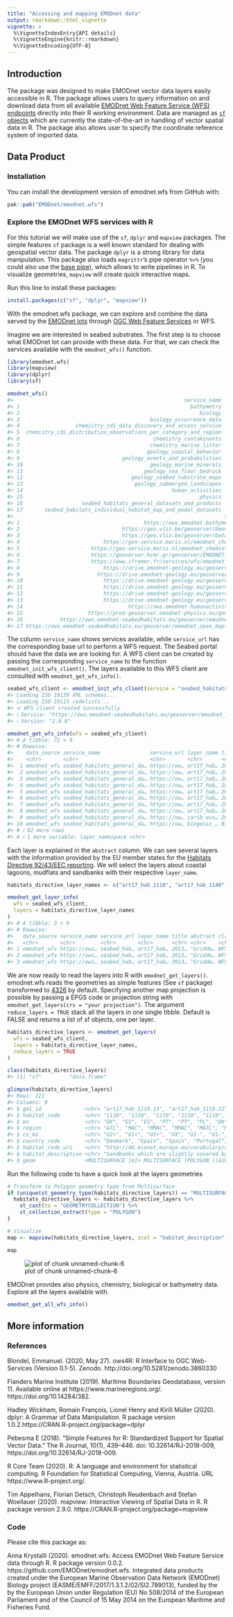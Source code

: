 ```yaml
---
title: "Accessing and mapping EMODnet data"
output: rmarkdown::html_vignette
vignette: >
  %\VignetteIndexEntry{API details}
  %\VignetteEngine{knitr::rmarkdown}
  %\VignetteEncoding{UTF-8}
---
```





## Introduction

The package was designed to make EMODnet vector data layers easily accessible in R. The package allows users to query information on and download data from all available [EMODnet Web Feature Service (WFS) endpoints](https://emodnet.ec.europa.eu/geonetwork/emodnet/eng/catalog.search#/home) directly into their R working environment. Data are managed as [`sf` objects](https://r-spatial.github.io/sf/) which are currently the state-of-the-art in handling of vector spatial data in R. The package also allows user to specify the coordinate reference system of imported data.

## Data Product
### Installation

You can install the development version of emodnet.wfs from GitHub with:


``` r
pak::pak("EMODnet/emodnet.wfs")
```

### Explore the EMODnet WFS services with R

For this tutorial we will make use of the `sf`,  `dplyr`  and `mapview` packages. The simple features `sf` package is a well known standard for dealing with geospatial vector data. The package `dplyr` is a strong library for data manipulation. This package also loads `magrittr`'s pipe operator `%>%` (you could also use the [base pipe](https://r4ds.hadley.nz/workflow-pipes.html)), which allows to write pipelines in R. To visualize geometries,  `mapview` will create quick interactive maps.

Run this line to install these packages:


``` r
install.packages(c("sf", "dplyr", "mapview"))
```



With the emodnet.wfs package, we can explore and combine the data served by the [EMODnet lots ](https://www.emodnet.eu/en/portals) through [OGC Web Feature Services](https://en.wikipedia.org/wiki/Web_Feature_Service) or WFS.

Imagine we are interested in seabed substrates. The first step is to choose what EMODnet lot can provide with these data. For that, we can check the services available with the `emodnet_wfs()` function.


``` r
library(emodnet.wfs)
library(mapview)
library(dplyr)
library(sf)

emodnet_wfs()
#>                                                       service_name
#> 1                                                       bathymetry
#> 2                                                          biology
#> 3                                          biology_occurrence_data
#> 4                  chemistry_cdi_data_discovery_and_access_service
#> 5  chemistry_cdi_distribution_observations_per_category_and_region
#> 6                                           chemistry_contaminants
#> 7                                          chemistry_marine_litter
#> 8                                         geology_coastal_behavior
#> 9                                 geology_events_and_probabilities
#> 10                                         geology_marine_minerals
#> 11                                       geology_sea_floor_bedrock
#> 12                                   geology_seabed_substrate_maps
#> 13                                    geology_submerged_landscapes
#> 14                                                human_activities
#> 15                                                         physics
#> 16                   seabed_habitats_general_datasets_and_products
#> 17       seabed_habitats_individual_habitat_map_and_model_datasets
#>                                                                    service_url
#> 1                                        https://ows.emodnet-bathymetry.eu/wfs
#> 2                                 https://geo.vliz.be/geoserver/Emodnetbio/wfs
#> 3                                 https://geo.vliz.be/geoserver/Dataportal/wfs
#> 4                           https://geo-service.maris.nl/emodnet_chemistry/wfs
#> 5                       https://geo-service.maris.nl/emodnet_chemistry_p36/wfs
#> 6                       https://geoserver.hcmr.gr/geoserver/EMODNET_SHARED/wfs
#> 7                       https://www.ifremer.fr/services/wfs/emodnet_chemistry2
#> 8                           https://drive.emodnet-geology.eu/geoserver/tno/wfs
#> 9                         https://drive.emodnet-geology.eu/geoserver/ispra/wfs
#> 10                          https://drive.emodnet-geology.eu/geoserver/gsi/wfs
#> 11                          https://drive.emodnet-geology.eu/geoserver/bgr/wfs
#> 12                          https://drive.emodnet-geology.eu/geoserver/gtk/wfs
#> 13                          https://drive.emodnet-geology.eu/geoserver/bgs/wfs
#> 14                                  https://ows.emodnet-humanactivities.eu/wfs
#> 15                     https://prod-geoserver.emodnet-physics.eu/geoserver/ows
#> 16            https://ows.emodnet-seabedhabitats.eu/geoserver/emodnet_open/wfs
#> 17 https://ows.emodnet-seabedhabitats.eu/geoserver/emodnet_open_maplibrary/wfs
```



The column `service_name` shows services available, while  `service_url` has the corresponding base url to perform a WFS request. The Seabed portal should have the data we are looking for. A WFS client can be created by passing the corresponding `service_name` to the function `emodnet_init_wfs_client()`. The layers available to this WFS client are consulted with `emodnet_get_wfs_info()`.


``` r
seabed_wfs_client <- emodnet_init_wfs_client(service = "seabed_habitats_general_datasets_and_products")
#> Loading ISO 19139 XML schemas...
#> Loading ISO 19115 codelists...
#> ✔ WFS client created successfully
#> ℹ Service: "https://ows.emodnet-seabedhabitats.eu/geoserver/emodnet_open/wfs"
#> ℹ Version: "2.0.0"

emodnet_get_wfs_info(wfs = seabed_wfs_client)
#> # A tibble: 72 × 9
#> # Rowwise: 
#>    data_source service_name                service_url layer_name title abstract class format
#>    <chr>       <chr>                       <chr>       <chr>      <chr> <chr>    <chr> <chr> 
#>  1 emodnet_wfs seabed_habitats_general_da… https://ow… art17_hab… 2013… "Gridde… WFSF… sf    
#>  2 emodnet_wfs seabed_habitats_general_da… https://ow… art17_hab… 2013… "Gridde… WFSF… sf    
#>  3 emodnet_wfs seabed_habitats_general_da… https://ow… art17_hab… 2013… "Gridde… WFSF… sf    
#>  4 emodnet_wfs seabed_habitats_general_da… https://ow… art17_hab… 2013… "Gridde… WFSF… sf    
#>  5 emodnet_wfs seabed_habitats_general_da… https://ow… art17_hab… 2013… "Gridde… WFSF… sf    
#>  6 emodnet_wfs seabed_habitats_general_da… https://ow… art17_hab… 2013… "Gridde… WFSF… sf    
#>  7 emodnet_wfs seabed_habitats_general_da… https://ow… art17_hab… 2013… "Gridde… WFSF… sf    
#>  8 emodnet_wfs seabed_habitats_general_da… https://ow… art17_hab… 2013… "Gridde… WFSF… sf    
#>  9 emodnet_wfs seabed_habitats_general_da… https://ow… carib_eus… 2023… "Output… WFSF… sf    
#> 10 emodnet_wfs seabed_habitats_general_da… https://ow… biogenic_… Biog… "This l… WFSF… sf    
#> # ℹ 62 more rows
#> # ℹ 1 more variable: layer_namespace <chr>
```



Each layer is explained in the `abstract` column. We can see several layers with the information provided by the EU member states for the [Habitats Directive 92/43/EEC reporting](https://www.eea.europa.eu/data-and-maps/data/article-17-database-habitats-directive-92-43-eec-2). We will select the layers about coastal lagoons, mudflats and sandbanks with their respective `layer_name`.


``` r
habitats_directive_layer_names <- c("art17_hab_1110", "art17_hab_1140", "art17_hab_1150")

emodnet_get_layer_info(
  wfs = seabed_wfs_client,
  layers = habitats_directive_layer_names
)
#> # A tibble: 3 × 9
#> # Rowwise: 
#>   data_source service_name service_url layer_name title abstract class format layer_namespace
#>   <chr>       <chr>        <chr>       <chr>      <chr> <chr>    <chr> <chr>  <chr>          
#> 1 emodnet_wfs https://ows… seabed_hab… art17_hab… 2013… "Gridde… WFSF… sf     emodnet_open   
#> 2 emodnet_wfs https://ows… seabed_hab… art17_hab… 2013… "Gridde… WFSF… sf     emodnet_open   
#> 3 emodnet_wfs https://ows… seabed_hab… art17_hab… 2013… "Gridde… WFSF… sf     emodnet_open
```



We are now ready to read the layers into R with `emodnet_get_layers()`. emodnet.wfs reads the geometries as simple features (See `sf` package) transformed to [4326](https://epsg.io/4326) by default. Specifying another map projection is possible by passing a EPGS code or projection string with `emodnet_get_layers(crs = "your projection")`. The argument `reduce_layers = TRUE` stack all the layers in one single tibble. Default is FALSE and returns a list of sf objects, one per layer.


``` r
habitats_directive_layers <- emodnet_get_layers(
  wfs = seabed_wfs_client,
  layers = habitats_directive_layer_names,
  reduce_layers = TRUE
)

class(habitats_directive_layers)
#> [1] "sf"         "data.frame"

glimpse(habitats_directive_layers)
#> Rows: 221
#> Columns: 9
#> $ gml_id              <chr> "art17_hab_1110.13", "art17_hab_1110.22", "art17_hab_1110.25", …
#> $ habitat_code        <chr> "1110", "1110", "1110", "1110", "1110", "1110", "1110", "1110",…
#> $ ms                  <chr> "DK", "ES", "ES", "PT", "PT", "PL", "DK", "FR", "UK", "BE", "BE…
#> $ region              <chr> "ATL", "MAC", "MMAC", "MMAC", "MATL", "MBAL", "MBAL", "MATL", "…
#> $ cs_ms               <chr> "U2+", "U1+", "U1+", "XX", "U1-", "U1-", "U1-", "U1x", "U1x", "…
#> $ country_code        <chr> "Denmark", "Spain", "Spain", "Portugal", "Portugal", "Poland", …
#> $ habitat_code_uri    <chr> "http://dd.eionet.europa.eu/vocabulary/art17_2018/habitats/1110…
#> $ habitat_description <chr> "Sandbanks which are slightly covered by sea water all the time…
#> $ geom                <MULTISURFACE [m]> MULTISURFACE (POLYGON ((420..., MULTISURFACE (POLY…
```



Run the following code to have a quick look at the layers geometries

``` r
# Transform to Polygon geometry type from Multisurface
if (unique(st_geometry_type(habitats_directive_layers)) == "MULTISURFACE") {
  habitats_directive_layers <- habitats_directive_layers %>%
    st_cast(to = "GEOMETRYCOLLECTION") %>%
    st_collection_extract(type = "POLYGON")
}

# Visualize
map <- mapview(habitats_directive_layers, zcol = "habitat_description", burst = TRUE)

map
```

![plot of chunk unnamed-chunk-6](emodnet.wfs-unnamed-chunk-6-1.png)

EMODnet provides also physics, chemistry, biological or bathymetry data. Explore all the layers available with.


``` r
emodnet_get_all_wfs_info()
```

## More information

### References

Blondel, Emmanuel. (2020, May 27). ows4R: R Interface to OGC Web-Services (Version 0.1-5). Zenodo. http://doi.org/10.5281/zenodo.3860330

Flanders Marine Institute (2019). Maritime Boundaries Geodatabase, version 11. Available online at https://www.marineregions.org/. https://doi.org/10.14284/382.

Hadley Wickham, Romain François, Lionel Henry and Kirill Müller (2020). dplyr: A Grammar of Data Manipulation. R package version 1.0.2.https://CRAN.R-project.org/package=dplyr

Pebesma E (2018). “Simple Features for R: Standardized Support for Spatial Vector Data.” The R Journal, 10(1), 439–446. doi: 10.32614/RJ-2018-009, https://doi.org/10.32614/RJ-2018-009.

R Core Team (2020). R: A language and environment for statistical computing. R Foundation for Statistical Computing, Vienna, Austria. URL https://www.R-project.org/.

Tim Appelhans, Florian Detsch, Christoph Reudenbach and Stefan Woellauer (2020). mapview: Interactive Viewing of Spatial Data in R. R package version 2.9.0. https://CRAN.R-project.org/package=mapview

### Code

Please cite this package as:

Anna Krystalli (2020). emodnet.wfs: Access EMODnet Web Feature Service data through R. R package version 0.0.2. https://github.com/EMODnet/emodnet.wfs. Integrated data products created under the European Marine Observation Data Network (EMODnet) Biology project (EASME/EMFF/2017/1.3.1.2/02/SI2.789013), funded by the by the European Union under Regulation (EU) No 508/2014 of the European Parliament and of the Council of 15 May 2014 on the European Maritime and Fisheries Fund.
